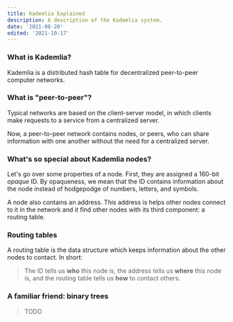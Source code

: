 ```yaml
---
title: Kademlia Explained
description: A description of the Kademlia system.
date: '2021-08-20'
edited: '2021-10-17' 
---
```


### What is Kademlia?

Kademlia is a distributed hash table for decentralized peer-to-peer computer networks.

### What is "peer-to-peer"?

Typical networks are based on the client-server model, in which clients make
requests to a service from a centralized server.

Now, a peer-to-peer network contains nodes, or peers, who can share information with 
one another without the need for a centralized server. 

### What's so special about Kademlia nodes?

Let's go over some properties of a node. 
First, they are assigned a 160-bit *opaque* ID. By opaqueness, we mean that
the ID contains information about the node instead of hodgepodge of numbers, 
letters, and symbols.

A node also contains an address. This address is helps other nodes connect
to it in the network and it find other nodes with its third component: 
a routing table.

### Routing tables

A routing table is the data structure which keeps information about
the other nodes to contact. In short:

> The ID tells us **who** this node is,
 the address tells us **where** this node is,
 and the routing table tells us **how** to contact others.

### A familiar friend: binary trees

> TODO

